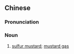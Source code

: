 {{also|芥子毒气}}
==Chinese==
{{zh-forms|s=芥子毒气|type=22}}

===Pronunciation===
{{zh-pron
|m=jièzǐ dúqì
|cat=n
}}

===Noun===
{{zh-noun}}

# [[sulfur mustard]]; [[mustard gas]]
